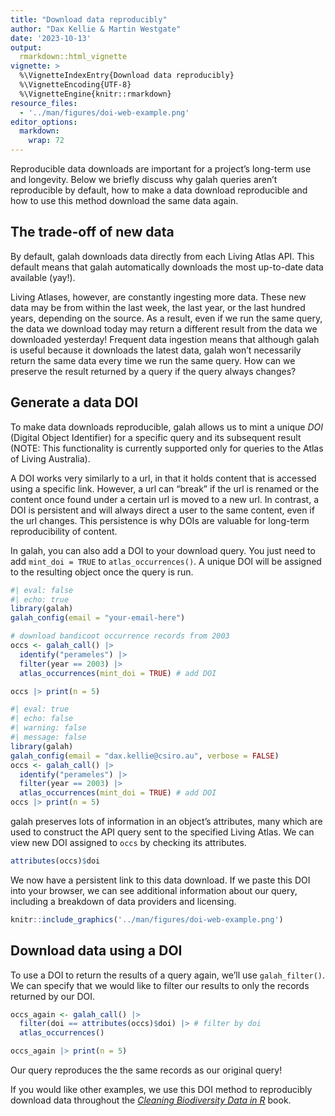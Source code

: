 ```yaml
---
title: "Download data reproducibly"
author: "Dax Kellie & Martin Westgate"
date: '2023-10-13'
output:
  rmarkdown::html_vignette
vignette: >
  %\VignetteIndexEntry{Download data reproducibly}
  %\VignetteEncoding{UTF-8}
  %\VignetteEngine{knitr::rmarkdown}
resource_files:
  - '../man/figures/doi-web-example.png'
editor_options: 
  markdown: 
    wrap: 72
---
```


Reproducible data downloads are important for a project's long-term use
and longevity. Below we briefly discuss why galah queries aren't
reproducible by default, how to make a data download reproducible and
how to use this method download the same data again.

## The trade-off of new data

By default, galah downloads data directly from each Living Atlas API.
This default means that galah automatically downloads the most
up-to-date data available (yay!).

Living Atlases, however, are constantly ingesting more data. These new
data may be from within the last week, the last year, or the last
hundred years, depending on the source. As a result, even if we run the same query, the data we
download today may return a different result from the data we downloaded 
yesterday! Frequent data ingestion means that although galah is useful
because it downloads the latest data, galah won't necessarily return the
same data every time we run the same query. How can we preserve the
result returned by a query if the query always changes?

## Generate a data DOI

To make data downloads reproducible, galah allows us to mint a unique
*DOI* (Digital Object Identifier) for a specific query and its
subsequent result (NOTE: This functionality is currently supported only
for queries to the Atlas of Living Australia).

A DOI works very similarly to a url, in that it holds content that is
accessed using a specific link. However, a url can "break" if the url is
renamed or the content once found under a certain url is moved to a new
url. In contrast, a DOI is persistent and will always direct a user to
the same content, even if the url changes. This persistence is why DOIs
are valuable for long-term reproducibility of content.

In galah, you can also add a DOI to your download query. You just need
to add `mint_doi = TRUE` to `atlas_occurrences()`. A unique DOI will be
assigned to the resulting object once the query is run.



```r
#| eval: false
#| echo: true
library(galah)
galah_config(email = "your-email-here")

# download bandicoot occurrence records from 2003
occs <- galah_call() |>
  identify("perameles") |>
  filter(year == 2003) |>
  atlas_occurrences(mint_doi = TRUE) # add DOI

occs |> print(n = 5)
```

```r
#| eval: true
#| echo: false
#| warning: false
#| message: false
library(galah)
galah_config(email = "dax.kellie@csiro.au", verbose = FALSE)
occs <- galah_call() |>
  identify("perameles") |>
  filter(year == 2003) |>
  atlas_occurrences(mint_doi = TRUE) # add DOI
occs |> print(n = 5)
```

galah preserves lots of information in an object's attributes, many
which are used to construct the API query sent to the specified Living
Atlas. We can view new DOI assigned to `occs` by checking its
attributes.

```r
attributes(occs)$doi
```

We now have a persistent link to this data download. If we paste this
DOI into your browser, we can see additional information about our
query, including a breakdown of data providers and licensing.

```r
knitr::include_graphics('../man/figures/doi-web-example.png')
```

## Download data using a DOI

To use a DOI to return the results of a query again, we'll use
`galah_filter()`. We can specify that we would like to filter our
results to only the records returned by our DOI.

```r
occs_again <- galah_call() |>
  filter(doi == attributes(occs)$doi) |> # filter by doi
  atlas_occurrences()

occs_again |> print(n = 5)
```

Our query reproduces the the same records as our original query!

If you would like other examples, we use this DOI method to
reproducibly download data throughout the [*Cleaning Biodiversity Data in R*](https://cleaning-data-r.ala.org.au/data-in-this-book.html) book.

